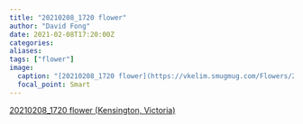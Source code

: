 ```yaml
---
title: "20210208_1720 flower"
author: "David Fong"
date: 2021-02-08T17:20:00Z
categories:
aliases:
tags: ["flower"]
image:
  caption: "[20210208_1720 flower](https://vkelim.smugmug.com/Flowers/2021/i-hfLjjrt/A)"
  focal_point: Smart
---
```

[20210208_1720 flower (Kensington, Victoria)](https://vkelim.smugmug.com/Flowers/2021/i-hfLjjrt/A)